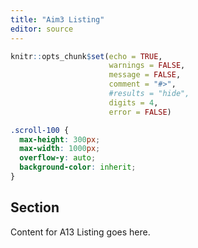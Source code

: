 ```yaml
---
title: "Aim3 Listing"
editor: source
---
```


```r
knitr::opts_chunk$set(echo = TRUE,
                      warnings = FALSE,
                      message = FALSE,
                      comment = "#>",
                      #results = "hide",
                      digits = 4,
                      error = FALSE)
```

```css
.scroll-100 {
  max-height: 300px;
  max-width: 1000px;
  overflow-y: auto;
  background-color: inherit;
}
```

## Section

Content for A13 Listing goes here.

